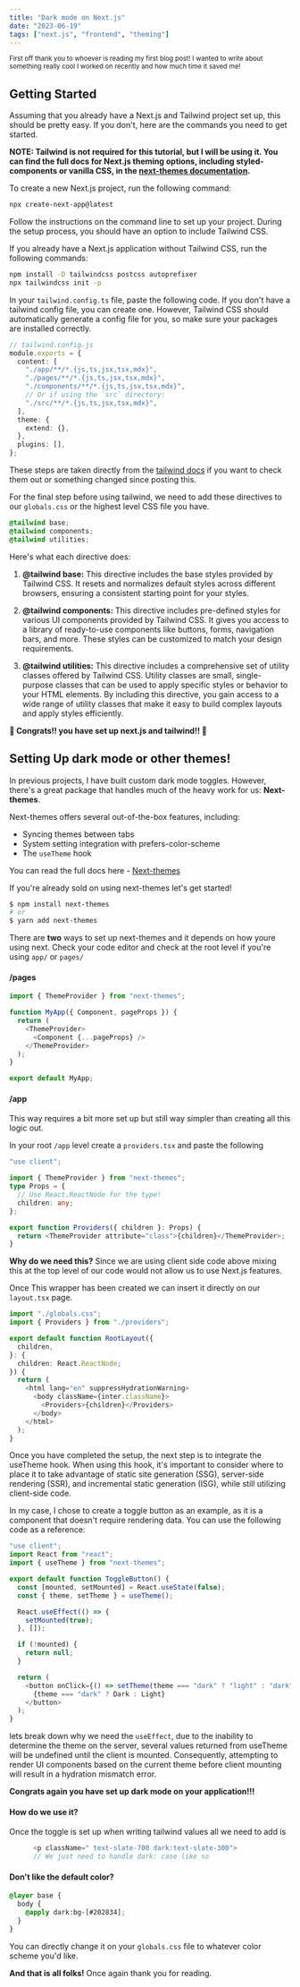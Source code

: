 ```yaml
---
title: "Dark mode on Next.js"
date: "2023-06-19"
tags: ["next.js", "frontend", "theming"]
---
```


<CustomImage
  src="https://raw.githubusercontent.com/antman999/portfolio-data/main/images/on-off.gif"
  alt="on and off light switch"
  priority={true}
/>

<small>
  First off thank you to whoever is reading my first blog post! I wanted to
  write about something really cool I worked on recently and how much time it
  saved me!
</small>

## Getting Started

Assuming that you already have a Next.js and Tailwind project set up, this should be pretty easy. If you don't, here are the commands you need to get started.

**NOTE: Tailwind is not required for this tutorial, but I will be using it. You can find the full docs for Next.js theming options, including styled-components or vanilla CSS, in the [next-themes documentation](https://github.com/pacocoursey/next-themes).**

To create a new Next.js project, run the following command:

```bash
npx create-next-app@latest
```

Follow the instructions on the command line to set up your project. During the setup process, you should have an option to include Tailwind CSS.

If you already have a Next.js application without Tailwind CSS, run the following commands:

```bash
npm install -D tailwindcss postcss autoprefixer
npx tailwindcss init -p
```

In your `tailwind.config.ts` file, paste the following code. If you don't have a tailwind config file, you can create one. However, Tailwind CSS should automatically generate a config file for you, so make sure your packages are installed correctly.

```ts
// tailwind.config.js
module.exports = {
  content: [
    "./app/**/*.{js,ts,jsx,tsx,mdx}",
    "./pages/**/*.{js,ts,jsx,tsx,mdx}",
    "./components/**/*.{js,ts,jsx,tsx,mdx}",
    // Or if using the `src` directory:
    "./src/**/*.{js,ts,jsx,tsx,mdx}",
  ],
  theme: {
    extend: {},
  },
  plugins: [],
};
```

These steps are taken directly from the [tailwind docs](https://tailwindcss.com/docs/guides/nextjs) if you want to check them out or something changed since posting this.

For the final step before using tailwind, we need to add these directives to our `globals.css` or the highest level CSS file you have.

```css
@tailwind base;
@tailwind components;
@tailwind utilities;
```

Here's what each directive does:

1. **@tailwind base:** This directive includes the base styles provided by Tailwind CSS. It resets and normalizes default styles across different browsers, ensuring a consistent starting point for your styles.

2. **@tailwind components:** This directive includes pre-defined styles for various UI components provided by Tailwind CSS. It gives you access to a library of ready-to-use components like buttons, forms, navigation bars, and more. These styles can be customized to match your design requirements.

3. **@tailwind utilities:** This directive includes a comprehensive set of utility classes offered by Tailwind CSS. Utility classes are small, single-purpose classes that can be used to apply specific styles or behavior to your HTML elements. By including this directive, you gain access to a wide range of utility classes that make it easy to build complex layouts and apply styles efficiently.

<strong>🎉 Congrats!! you have set up next.js and tailwind!! 🎉</strong>

## Setting Up dark mode or other themes!

In previous projects, I have built custom dark mode toggles. However, there's a great package that handles much of the heavy work for us: **Next-themes**.

Next-themes offers several out-of-the-box features, including:

- Syncing themes between tabs
- System setting integration with prefers-color-scheme
- The `useTheme` hook

You can read the full docs here - [Next-themes](https://github.com/pacocoursey/next-themes)

If you're already sold on using next-themes let's get started!

```bash
$ npm install next-themes
# or
$ yarn add next-themes
```

There are **two** ways to set up next-themes and it depends on how youre using next. Check your code editor and check at the root level if you're using `app/` or `pages/`

#### /pages

```ts
import { ThemeProvider } from "next-themes";

function MyApp({ Component, pageProps }) {
  return (
    <ThemeProvider>
      <Component {...pageProps} />
    </ThemeProvider>
  );
}

export default MyApp;
```

#### /app

This way requires a bit more set up but still way simpler than creating all this logic out.

In your root `/app` level create a `providers.tsx` and paste the following

```ts
"use client";

import { ThemeProvider } from "next-themes";
type Props = {
  // Use React.ReactNode for the type!
  children: any;
};

export function Providers({ children }: Props) {
  return <ThemeProvider attribute="class">{children}</ThemeProvider>;
}
```

**Why do we need this?** Since we are using client side code above mixing this at the top level of our code would not allow us to use Next.js features.

Once This wrapper has been created we can insert it directly on our `layout.tsx` page.

```ts
import "./globals.css";
import { Providers } from "./providers";

export default function RootLayout({
  children,
}: {
  children: React.ReactNode;
}) {
  return (
    <html lang="en" suppressHydrationWarning>
      <body className={inter.className}>
        <Providers>{children}</Providers>
      </body>
    </html>
  );
}
```

Once you have completed the setup, the next step is to integrate the useTheme hook. When using this hook, it's important to consider where to place it to take advantage of static site generation (SSG), server-side rendering (SSR), and incremental static generation (ISG), while still utilizing client-side code.

In my case, I chose to create a toggle button as an example, as it is a component that doesn't require rendering data. You can use the following code as a reference:

```ts
"use client";
import React from "react";
import { useTheme } from "next-themes";

export default function ToggleButton() {
  const [mounted, setMounted] = React.useState(false);
  const { theme, setTheme } = useTheme();

  React.useEffect(() => {
    setMounted(true);
  }, []);

  if (!mounted) {
    return null;
  }

  return (
    <button onClick={() => setTheme(theme === "dark" ? "light" : "dark")}>
      {theme === "dark" ? Dark : Light}
    </button>
  );
}
```

lets break down why we need the `useEffect`, due to the inability to determine the theme on the server, several values returned from useTheme will be undefined until the client is mounted. Consequently, attempting to render UI components based on the current theme before client mounting will result in a hydration mismatch error.

<strong>Congrats again you have set up dark mode on your application!!!</strong>

#### How do we use it?

Once the toggle is set up when writing tailwind values all we need to add is

```ts
      <p className=" text-slate-700 dark:text-slate-300">
	  // We just need to handle dark: case like so
```

#### Don't like the default color?

```css
@layer base {
  body {
    @apply dark:bg-[#202834];
  }
}
```

You can directly change it on your `globals.css` file to whatever color scheme you'd like.

<strong>And that is all folks!</strong> Once again thank you for reading.
